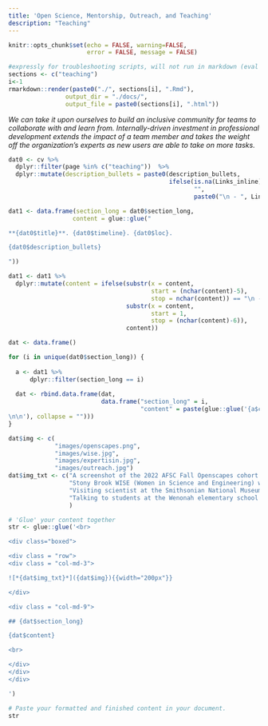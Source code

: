 ```yaml
---
title: 'Open Science, Mentorship, Outreach, and Teaching'
description: "Teaching"
---
```


```r
knitr::opts_chunk$set(echo = FALSE, warning=FALSE, 
                      error = FALSE, message = FALSE)
```


```r
#expressly for troubleshooting scripts, will not run in markdown (eval = FALSE)
sections <- c("teaching")
i<-1
rmarkdown::render(paste0("./", sections[i], ".Rmd"),
                output_dir = "./docs/",
                output_file = paste0(sections[i], ".html"))
```


*We can take it upon ourselves to build an inclusive community for teams to collaborate with and learn from. Internally-driven investment in professional development extends the impact of a team member and takes the weight off the organization’s experts as new users are able to take on more tasks. *


```r
dat0 <- cv %>%
  dplyr::filter(page %in% c("teaching"))  %>%
  dplyr::mutate(description_bullets = paste0(description_bullets, 
                                             ifelse(is.na(Links_inline),
                                                    "",
                                                    paste0("\n - ", Links_inline))))

dat1 <- data.frame(section_long = dat0$section_long,
                  content = glue::glue("

**{dat0$title}**. {dat0$timeline}. {dat0$loc}.

{dat0$description_bullets} 

"))

dat1 <- dat1 %>%
  dplyr::mutate(content = ifelse(substr(x = content,
                                        start = (nchar(content)-5),
                                        stop = nchar(content)) == "\n -  \n",
                                 substr(x = content,
                                        start = 1,
                                        stop = (nchar(content)-6)),
                                 content))

dat <- data.frame()

for (i in unique(dat0$section_long)) {
  
  a <- dat1 %>% 
      dplyr::filter(section_long == i) 
  
  dat <- rbind.data.frame(dat, 
                          data.frame("section_long" = i, 
                                     "content" = paste(glue::glue('{a$content}
\n\n'), collapse = "")))
}

dat$img <- c(
             "images/openscapes.png",
             "images/wise.jpg",
             "images/expertisin.jpg", 
             "images/outreach.jpg")
dat$img_txt <- c("A screenshot of the 2022 AFSC Fall Openscapes cohort over zoom. ", 
                 "Stony Brook WISE (Women in Science and Engineering) working up some of the day’s data from our mini-study on blue crab temperature-dependent aerobic and anaerobic metabolism.", 
                 "Visiting scientist at the Smithsonian National Museum of Natural History's Expert Is In Program. There, we talked about about how fish are caught in recreational and commercial fisheries, fishing gear, and sustainable seafood.", 
                 "Talking to students at the Wenonah elementary school science fair about some fish most people never get to see." 
                 )
```


```r

# 'Glue' your content together
str <- glue::glue('<br>

<div class="boxed">

<div class = "row">
<div class = "col-md-3">

![*{dat$img_txt}*]({dat$img}){{width="200px"}}

</div>

<div class = "col-md-9">

## {dat$section_long}

{dat$content}

<br>

</div>
</div>
</div>

')

# Paste your formatted and finished content in your document. 
str 

```



